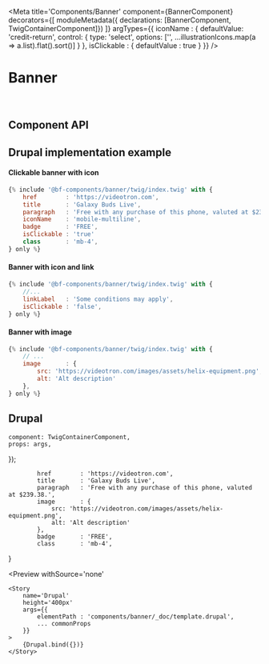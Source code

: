 


<Meta
    title='Components/Banner'
    component={BannerComponent}
    decorators={[
        moduleMetadata({ declarations: [BannerComponent, TwigContainerComponent]})
    ]}
    argTypes={{
        iconName    : {
            defaultValue: 'credit-return',
            control: {
                type: 'select',
                options: ['', ...illustrationIcons.map(a => a.list).flat().sort()]
            }
        },
        isClickable : {
            defaultValue : true
        }
    }}
/>


# Banner

<br/>



## Component API

<Props of={BannerComponent} />



## Drupal implementation example

#### Clickable banner with icon
```jsx
{% include '@bf-components/banner/twig/index.twig' with {
    href        : 'https://videotron.com',
    title       : 'Galaxy Buds Live',
    paragraph   : 'Free with any purchase of this phone, valuted at $239.38.',
    iconName    : 'mobile-multiline',
    badge       : 'FREE',
    isClickable : 'true'
    class       : 'mb-4',
} only %}
```

#### Banner with icon and link
```jsx
{% include '@bf-components/banner/twig/index.twig' with {
    //...
    linkLabel   : 'Some conditions may apply',
    isClickable : 'false',
} only %}
```

#### Banner with image
```jsx
{% include '@bf-components/banner/twig/index.twig' with {
    // ...
    image       : {
        src: 'https://videotron.com/images/assets/helix-equipment.png',
        alt: 'Alt description'
    },
} only %}
```

## Drupal

    component: TwigContainerComponent,
    props: args,
});

            href        : 'https://videotron.com',
            title       : 'Galaxy Buds Live',
            paragraph   : 'Free with any purchase of this phone, valuted at $239.38.',
            image       : {
                src: 'https://videotron.com/images/assets/helix-equipment.png',
                alt: 'Alt description'
            },
            badge       : 'FREE',
            class       : 'mb-4',
}

<Preview
    withSource='none'
>
    <Story
        name='Drupal'
        height='400px'
        args={{
            elementPath : 'components/banner/_doc/template.drupal',
            ... commonProps
        }}
    >
        {Drupal.bind({})}
    </Story>
</Preview>
